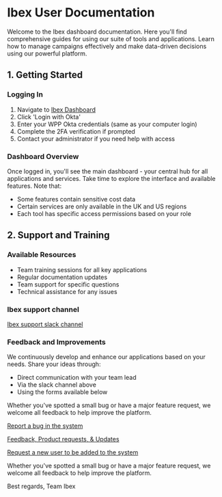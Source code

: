 
# Ibex User Documentation

Welcome to the Ibex dashboard documentation. Here you'll find comprehensive guides for using our suite of tools and applications. Learn how to manage campaigns effectively and make data-driven decisions using our powerful platform.

## 1. Getting Started

### Logging In
1. Navigate to [Ibex Dashboard](https://ibex.goatagency.com/dashboard)
2. Click 'Login with Okta'
3. Enter your WPP Okta credentials (same as your computer login)
4. Complete the 2FA verification if prompted
5. Contact your administrator if you need help with access

### Dashboard Overview
Once logged in, you'll see the main dashboard - your central hub for all applications and services. Take time to explore the interface and available features. Note that:
- Some features contain sensitive cost data
- Certain services are only available in the UK and US regions
- Each tool has specific access permissions based on your role

## 2. Support and Training

### Available Resources
- Team training sessions for all key applications
- Regular documentation updates
- Team support for specific questions
- Technical assistance for any issues

### Ibex support channel

[Ibex support slack channel](https://thegoatagency.slack.com/archives/C089WQJ69LM)

### Feedback and Improvements
We continuously develop and enhance our applications based on your needs. Share your ideas through:
- Direct communication with your team lead
- Via the slack channel above
- Using the forms available below

Whether you've spotted a small bug or have a major feature request, we welcome all feedback to help improve the platform.

[Report a bug in the system](https://forms.clickup.com/2641216/f/2gka0-50832/I0215TK4FVKHFKN5VE)

[Feedback, Product requests, & Updates](https://forms.clickup.com/2641216/f/2gka0-48232/C3VGG0FH9I7IBUK4W6)

[Request a new user to be added to the system](https://forms.clickup.com/2641216/f/2gka0-49832/PS30WJWPKI4QRPX59R)

Whether you've spotted a small bug or have a major feature request, we welcome all feedback to help improve the platform.

Best regards,
Team Ibex




